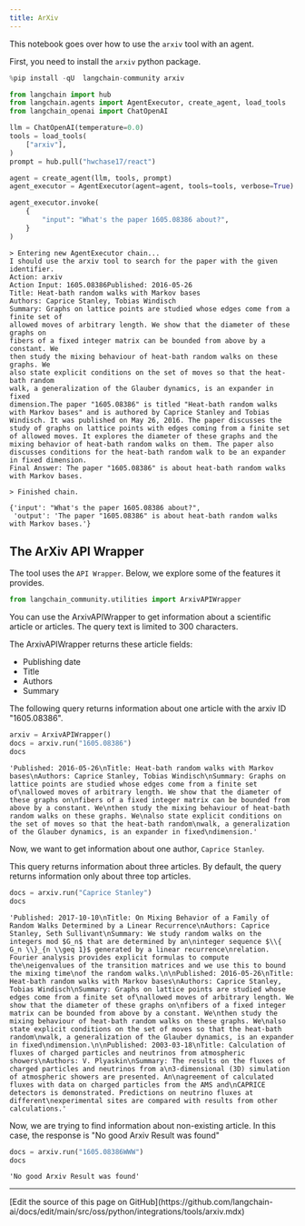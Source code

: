 ```yaml
---
title: ArXiv
---
```


This notebook goes over how to use the `arxiv` tool with an agent.

First, you need to install the `arxiv` python package.

```python
%pip install -qU  langchain-community arxiv
```

```python
from langchain import hub
from langchain.agents import AgentExecutor, create_agent, load_tools
from langchain_openai import ChatOpenAI

llm = ChatOpenAI(temperature=0.0)
tools = load_tools(
    ["arxiv"],
)
prompt = hub.pull("hwchase17/react")

agent = create_agent(llm, tools, prompt)
agent_executor = AgentExecutor(agent=agent, tools=tools, verbose=True)
```

```python
agent_executor.invoke(
    {
        "input": "What's the paper 1605.08386 about?",
    }
)
```

```output
> Entering new AgentExecutor chain...
I should use the arxiv tool to search for the paper with the given identifier.
Action: arxiv
Action Input: 1605.08386Published: 2016-05-26
Title: Heat-bath random walks with Markov bases
Authors: Caprice Stanley, Tobias Windisch
Summary: Graphs on lattice points are studied whose edges come from a finite set of
allowed moves of arbitrary length. We show that the diameter of these graphs on
fibers of a fixed integer matrix can be bounded from above by a constant. We
then study the mixing behaviour of heat-bath random walks on these graphs. We
also state explicit conditions on the set of moves so that the heat-bath random
walk, a generalization of the Glauber dynamics, is an expander in fixed
dimension.The paper "1605.08386" is titled "Heat-bath random walks with Markov bases" and is authored by Caprice Stanley and Tobias Windisch. It was published on May 26, 2016. The paper discusses the study of graphs on lattice points with edges coming from a finite set of allowed moves. It explores the diameter of these graphs and the mixing behavior of heat-bath random walks on them. The paper also discusses conditions for the heat-bath random walk to be an expander in fixed dimension.
Final Answer: The paper "1605.08386" is about heat-bath random walks with Markov bases.

> Finished chain.
```

```output
{'input': "What's the paper 1605.08386 about?",
 'output': 'The paper "1605.08386" is about heat-bath random walks with Markov bases.'}
```

## The ArXiv API Wrapper

The tool uses the `API Wrapper`. Below, we explore some of the features it provides.

```python
from langchain_community.utilities import ArxivAPIWrapper
```

You can use the ArxivAPIWrapper to get information about a scientific article or articles. The query text is limited to 300 characters.

The ArxivAPIWrapper returns these article fields:

- Publishing date
- Title
- Authors
- Summary

The following query returns information about one article with the arxiv ID "1605.08386".

```python
arxiv = ArxivAPIWrapper()
docs = arxiv.run("1605.08386")
docs
```

```output
'Published: 2016-05-26\nTitle: Heat-bath random walks with Markov bases\nAuthors: Caprice Stanley, Tobias Windisch\nSummary: Graphs on lattice points are studied whose edges come from a finite set of\nallowed moves of arbitrary length. We show that the diameter of these graphs on\nfibers of a fixed integer matrix can be bounded from above by a constant. We\nthen study the mixing behaviour of heat-bath random walks on these graphs. We\nalso state explicit conditions on the set of moves so that the heat-bath random\nwalk, a generalization of the Glauber dynamics, is an expander in fixed\ndimension.'
```

Now, we want to get information about one author, `Caprice Stanley`.

This query returns information about three articles. By default, the query returns information only about three top articles.

```python
docs = arxiv.run("Caprice Stanley")
docs
```

```output
'Published: 2017-10-10\nTitle: On Mixing Behavior of a Family of Random Walks Determined by a Linear Recurrence\nAuthors: Caprice Stanley, Seth Sullivant\nSummary: We study random walks on the integers mod $G_n$ that are determined by an\ninteger sequence $\\{ G_n \\}_{n \\geq 1}$ generated by a linear recurrence\nrelation. Fourier analysis provides explicit formulas to compute the\neigenvalues of the transition matrices and we use this to bound the mixing time\nof the random walks.\n\nPublished: 2016-05-26\nTitle: Heat-bath random walks with Markov bases\nAuthors: Caprice Stanley, Tobias Windisch\nSummary: Graphs on lattice points are studied whose edges come from a finite set of\nallowed moves of arbitrary length. We show that the diameter of these graphs on\nfibers of a fixed integer matrix can be bounded from above by a constant. We\nthen study the mixing behaviour of heat-bath random walks on these graphs. We\nalso state explicit conditions on the set of moves so that the heat-bath random\nwalk, a generalization of the Glauber dynamics, is an expander in fixed\ndimension.\n\nPublished: 2003-03-18\nTitle: Calculation of fluxes of charged particles and neutrinos from atmospheric showers\nAuthors: V. Plyaskin\nSummary: The results on the fluxes of charged particles and neutrinos from a\n3-dimensional (3D) simulation of atmospheric showers are presented. An\nagreement of calculated fluxes with data on charged particles from the AMS and\nCAPRICE detectors is demonstrated. Predictions on neutrino fluxes at different\nexperimental sites are compared with results from other calculations.'
```

Now, we are trying to find information about non-existing article. In this case, the response is "No good Arxiv Result was found"

```python
docs = arxiv.run("1605.08386WWW")
docs
```

```output
'No good Arxiv Result was found'
```

---

<Callout icon="pen-to-square" iconType="regular">
  [Edit the source of this page on GitHub](https://github.com/langchain-ai/docs/edit/main/src/oss/python/integrations/tools/arxiv.mdx)
</Callout>
